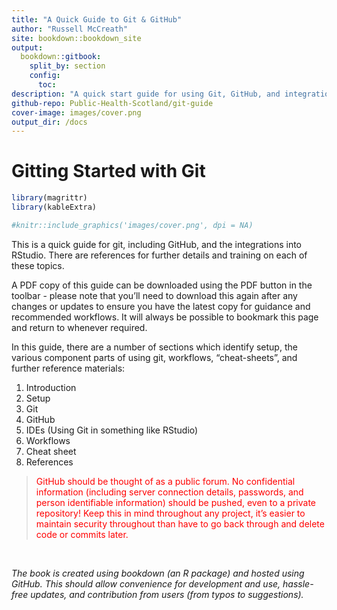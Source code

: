 ```yaml
---
title: "A Quick Guide to Git & GitHub"
author: "Russell McCreath"
site: bookdown::bookdown_site
output: 
  bookdown::gitbook:
    split_by: section
    config:
      toc:
description: "A quick start guide for using Git, GitHub, and integrations with RStudio"
github-repo: Public-Health-Scotland/git-guide
cover-image: images/cover.png
output_dir: /docs
---
```


# **Gitting Started with Git** {-}

```r
library(magrittr)
library(kableExtra)
```

```r
#knitr::include_graphics('images/cover.png', dpi = NA)
```

This is a quick guide for git, including GitHub, and the integrations into RStudio. There are references for further details and training on each of these topics. 

A PDF copy of this guide can be downloaded using the PDF button in the toolbar - please note that you'll need to download this again after any changes or updates to ensure you have the latest copy for guidance and recommended workflows. It will always be possible to bookmark this page and return to whenever required.

In this guide, there are a number of sections which identify setup, the various component parts of using git, workflows, "cheat-sheets", and further reference materials:

1. Introduction
2. Setup
3. Git
4. GitHub
5. IDEs (Using Git in something like RStudio)
6. Workflows
7. Cheat sheet
8. References

> <span style="color:red">GitHub should be thought of as a public forum. No confidential information (including server connection details, passwords, and person identifiable information) should be pushed, even to a private repository! Keep this in mind throughout any project, it's easier to maintain security throughout than have to go back through and delete code or commits later.</span>

&nbsp;

*The book is created using bookdown (an R package) and hosted using GitHub. This should allow convenience for development and use, hassle-free updates, and contribution from users (from typos to suggestions).* 